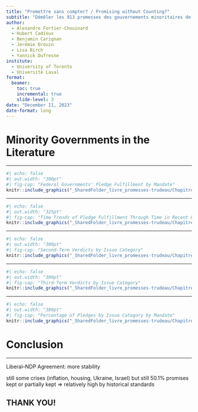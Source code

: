 ```yaml
---
title: "Promettre sans compter? / Promising without Counting?"
subtitle: "Démêler les 913 promesses des gouvernements minoritaires de Justin Trudeau / Untangling the 913 Promises of Justin Trudeau's Minority Governments"
author:
  - Alexandre Fortier-Chouinard
  - Hubert Cadieux
  - Benjamin Carignan
  - Jérémie Drouin
  - Lisa Birch
  - Yannick Dufresne
institute:
  - University of Toronto
  - Université Laval
format:
  beamer:
    toc: true
    incremental: true
    slide-level: 3
date: "December 11, 2023"
date-format: long
---
```

# Minority Governments in the Literature

----


<!--
Présentation surtout descriptive et comparative aujourd'hui, pour établir les bases
-->

```r
#| echo: false
#| out.width: "300pt"
#| fig-cap: "Federal Governments' Pledge Fulfillment by Mandate"
knitr::include_graphics("_SharedFolder_livre_promesses-trudeau/Chapitre 1/graphs/VerdictsParMandat-EN.png")
```

<!--
beaucoup de promesses 3 derniers mandats. Promesses pour Premières Nations, promesses pour Inuits, promesses pour Métis

% de promesses réalisées par mandat : score le plus élevé = Harper 2011-2015

% de promesses rompues par mandat = le + faible pour Harper

score + faible pour Trudeau

Excluant le mandat actuel, depuis 1993, pour le mandat moyen, 55,8 % des promesses ont été réalisées, 13,8 % ont été partiellement réalisées et 30,3 % ont été rompues

Les gouvernements canadiens tendent donc à réaliser davantage de promesses que celles qu’ils rompent

Les gouvernements minoritaires semblent également réaliser moins de promesses que les gouvernements majoritaires (Chrétien exception)

Beaucoup de promesses partiellement réalisées. Promesses au moins 2 fois + longues. Beaucoup de mentions de collaboration avec provinces et peuples autochtones


-->

----

```r
#| echo: false
#| out.width: "325pt"
#| fig-cap: "Time Trends of Pledge Fulfillment Through Time in Recent Canadian Minority Governments"
knitr::include_graphics("_SharedFolder_livre_promesses-trudeau/Chapitre 1/graphs/progression_mandats_minoritaires_EN_pres.png")
```
<!--
Durant le mandat de 2019-2021, le taux de réalisation des promesses électorales et a été relativement faible comparativement aux autres mandats minoritaires étudiés. Le mandat a connu un démarrage particulièrement lent, la proportion des promesses tenues plafonnant à 6 % pendant la majorité des 500 premiers jours. Cette stagnation a été suivie d'une hausse modeste au 501e jour, où le taux a grimpé à 15 %, indiquant une accélération dans l'accomplissement des engagements en raison du dépôt du Budget 2021-2022.

Il est pertinent de noter trois événements significatifs survenus au début du mandat, chacun ayant potentiellement influencé la capacité du gouvernement à honorer ses promesses : l'avion civil ukrainien abattu en Iran, les blocus autochtones anti-gazoduc et le début de la pandémie mondiale de la COVID-19. Malgré ces perturbations, la fin du mandat a été marquée par une progression notable, avec un taux d'accomplissement des promesses qui s'est élevé jusqu’à 51 %, se rapprochant ainsi des performances observées pendant les mandats de Higgs et de Marois.

Le mandat de 2021 à aujourd'hui démontre une tendance initiale similaire à celle des mandats précédents de Higgs et de Marois, avec une croissance stable des promesses réalisées. Cependant, entre le 250e et le 300e jour, cette progression a légèrement ralenti. Néanmoins, entre le 400e et le 500e jour, un rattrapage significatif a été observé, et le mandat a non seulement comblé le retard mais a également surpassé les autres, atteignant un taux de 80 % de promesses tenues en partie ou en voie.

Le déclenchement de la guerre en Ukraine pourrait laisser supposer un impact sur la gestion du mandat, mais les données indiquent une augmentation drastique de l'accomplissement des promesses peu de temps après cet événement.
-->

----

```r
#| echo: false
#| out.width: "300pt"
#| fig-cap: "Second-Term Verdicts by Issue Category"
knitr::include_graphics("_SharedFolder_livre_promesses-trudeau/Chapitre 1/graphs/mandat2ENG_plot.png")
```

----

```r
#| echo: false
#| out.width: "300pt"
#| fig-cap: "Third-Term Verdicts by Issue Category"
knitr::include_graphics("_SharedFolder_livre_promesses-trudeau/Chapitre 1/graphs/mandat3ENG_plot.png")
```

----

```r
#| echo: false
#| out.width: "300pt"
#| fig-cap: "Percentage of Pledges by Issue Category by Mandate"
knitr::include_graphics("_SharedFolder_livre_promesses-trudeau/Chapitre 1/graphs/pourcentage_mandat2_3ENG.png")
```

# Conclusion

----

Liberal--NDP Agreement: more stability

still some crises (inflation, housing, Ukraine, Israel) but still 50.1% promises kept or partially kept => relatively high by historical standards
<!--
moins rapide que Trudeau I: 84,4% réalisées (56,4% vs 32%) ou partiellement (24,4% vs 18,1%) ou en voie (3,7% vs 30%), à ce moment du mandat. 5% vs 3,4% rompues

moins rapide que Harper III: 57,3% réalisées (53,8% vs 32%) ou partiellement ou en voie (3,5% vs 48,1%), à ce moment du mandat. 2,8% vs 3,4% rompues
-->

## THANK YOU!
